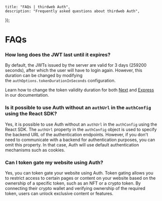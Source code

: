 
	title: "FAQs | thirdweb Auth",
	description: "Frequently asked questions about thirdweb Auth",
});

# FAQs

### How long does the JWT last until it expires?

By default, the JWTs issued by the server are valid for 3 days (259200 seconds), after which the user will have to login again. However, this duration can be changed by modifying the `authOptions.tokenDurationInSeconds` configuration.

Learn how to change the token validity duration for both [Next](/wallets/auth/server-frameworks/next#changing-the-token-validity-duration) and [Express](/wallets/auth/server-frameworks/express#changing-the-token-validity-duration) in our documentation.

### Is it possible to use Auth without an `authUrl` in the `authConfig` using the React SDK?

Yes, it is possible to use Auth without an `authUrl` in the `authConfig` using the React SDK. The `authUrl` property in the `authConfig` object is used to specify the backend URL of the authentication endpoints. However, if you don't need to communicate with a backend for authentication purposes, you can omit this property. In that case, Auth will use default authentication mechanisms such as cookies.

### Can I token gate my website using Auth?

Yes, you can token gate your website using Auth. Token gating allows you to restrict access to certain pages or content on your website based on the ownership of a specific token, such as an NFT or a crypto token. By connecting their crypto wallet and verifying ownership of the required token, users can unlock exclusive content or features.
